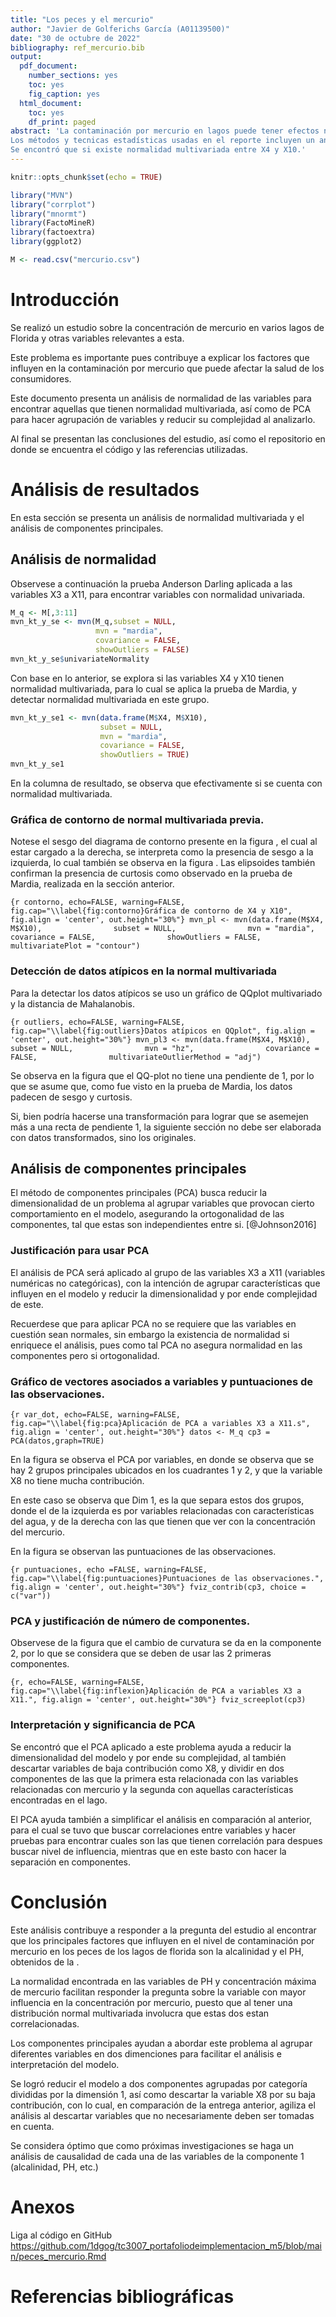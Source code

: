 ---
title: "Los peces y el mercurio"
author: "Javier de Golferichs García (A01139500)"
date: "30 de octubre de 2022"
bibliography: ref_mercurio.bib
output:
  pdf_document:
    number_sections: yes
    toc: yes
    fig_caption: yes
  html_document:
    toc: yes
    df_print: paged
abstract: 'La contaminación por mercurio en lagos puede tener efectos negativos en la salud humana en caso de ingerir peces provenientes de aquellos lagos en donde la concentración sea lo suficientemente alta.
Los métodos y tecnicas estadísticas usadas en el reporte incluyen un análisis de normalidad mediante la prueba de Anderson Darling, para analizar normalidad multivariada entre variables y evaluar el sesgo y curtosis de estas. En la segunda parte se usa un análisis de componentes principales, 
Se encontró que si existe normalidad multivariada entre X4 y X10.'
---

```{r setup, include=FALSE}
knitr::opts_chunk$set(echo = TRUE)
```

```{r include=FALSE}
library("MVN")
library("corrplot")
library("mnormt")
library(FactoMineR)
library(factoextra)
library(ggplot2) 
```


```{r carga_de_datos, echo=FALSE, warning=FALSE}
M <- read.csv("mercurio.csv")
```

# Introducción

Se realizó un estudio sobre la concentración de mercurio en varios lagos de Florida y otras variables relevantes a esta.

Este problema es importante pues contribuye a explicar los factores que influyen en la contaminación por mercurio que puede afectar la salud de los consumidores.

Este documento presenta un análisis de normalidad de las variables para encontrar aquellas que tienen normalidad multivariada, así como de PCA para hacer agrupación de variables y reducir su complejidad al analizarlo.

Al final se presentan las conclusiones del estudio, así como el repositorio en donde se encuentra el código y las referencias utilizadas.

# Análisis de resultados

En esta sección se presenta un análisis de normalidad multivariada y el análisis de componentes principales.

## Análisis de normalidad

Observese a continuación la prueba Anderson Darling aplicada a las variables X3 a X11, para encontrar variables con normalidad univariada.

```{r, echo=FALSE}
M_q <- M[,3:11]
mvn_kt_y_se <- mvn(M_q,subset = NULL,
                   mvn = "mardia", 
                   covariance = FALSE,
                   showOutliers = FALSE)
mvn_kt_y_se$univariateNormality
```

Con base en lo anterior, se explora si las variables X4 y X10 tienen normalidad multivariada, para lo cual se aplica la prueba de Mardia, y detectar normalidad multivariada en este grupo.

```{r, echo=FALSE}
mvn_kt_y_se1 <- mvn(data.frame(M$X4, M$X10),
                    subset = NULL,
                    mvn = "mardia", 
                    covariance = FALSE,
                    showOutliers = TRUE)
mvn_kt_y_se1
```

En la columna de resultado, se observa que efectivamente si se cuenta con normalidad multivariada.

### Gráfica de contorno de normal multivariada previa.

Notese el sesgo del diagrama de contorno presente en la figura \ref{fig:contorno}, el cual al estar cargado a la derecha, se interpreta como la presencia de sesgo a la izquierda, lo cual también se observa en la figura \ref{fig:outliers}. Las elipsoides también confirman la presencia de curtosis como observado en la prueba de Mardia, realizada en la sección anterior.


```{r contorno, echo=FALSE, warning=FALSE, fig.cap="\\label{fig:contorno}Gráfica de contorno de X4 y X10", fig.align = 'center', out.height="30%"}
mvn_pl <- mvn(data.frame(M$X4, M$X10),
               subset = NULL,
               mvn = "mardia",
               covariance = FALSE,
               showOutliers = FALSE,
               multivariatePlot = "contour")
```

### Detección de datos atípicos en la normal multivariada

Para la detectar los datos atípicos se uso un gráfico de QQplot multivariado y la distancia de Mahalanobis.

```{r outliers, echo=FALSE, warning=FALSE, fig.cap="\\label{fig:outliers}Datos atípicos en QQplot", fig.align = 'center', out.height="30%"}
mvn_pl3 <- mvn(data.frame(M$X4, M$X10),
               subset = NULL,
               mvn = "hz",
               covariance = FALSE,
               multivariateOutlierMethod = "adj")
```

Se observa en la figura \ref{fig:outliers} que el QQ-plot no tiene una pendiente de 1, por lo que se asume que, como fue visto en la prueba de Mardia, los datos padecen de sesgo y curtosis.

Si, bien podría hacerse una transformación para lograr que se asemejen más a una recta de pendiente 1, la siguiente sección no debe ser elaborada con datos transformados, sino los originales.


## Análisis de componentes principales

El método de componentes principales (PCA) busca reducir la dimensionalidad de un problema al agrupar variables que provocan cierto comportamiento en el modelo, asegurando la ortogonalidad de las componentes, tal que estas son independientes entre si. [@Johnson2016]

### Justificación para usar PCA

El análisis de PCA será aplicado al grupo de las variables X3 a X11 (variables numéricas no categóricas), con la intención de agrupar características que influyen en el modelo y reducir la dimensionalidad y por ende complejidad de este.

Recuerdese que para aplicar PCA no se requiere que las variables en cuestión sean normales, sin embargo la existencia de normalidad si enriquece el análisis, pues como tal PCA no asegura normalidad en las componentes pero si ortogonalidad.

### Gráfico de vectores asociados a variables y puntuaciones de las observaciones.


```{r var_dot, echo=FALSE, warning=FALSE, fig.cap="\\label{fig:pca}Aplicación de PCA a variables X3 a X11.s", fig.align = 'center', out.height="30%"}
datos <- M_q
cp3 = PCA(datos,graph=TRUE)
```

En la figura \ref{fig:pca} se observa el PCA por variables, en donde se observa que se hay 2 grupos principales ubicados en los cuadrantes 1 y 2, y que la variable X8 no tiene mucha contribución.

En este caso se observa que Dim 1, es la que separa estos dos grupos, donde el de la izquierda es por variables relacionadas con características del agua, y de la derecha con las que tienen que ver con la concentración del mercurio.

En la figura \ref{fig:puntuaciones} se observan las puntuaciones de las observaciones.

```{r puntuaciones, echo =FALSE, warning=FALSE, fig.cap="\\label{fig:puntuaciones}Puntuaciones de las observaciones.", fig.align = 'center', out.height="30%"}
fviz_contrib(cp3, choice = c("var"))
```

### PCA y justificación de número de componentes.

Observese de la figura \ref{fig:inflexion} que el cambio de curvatura se da en la componente 2, por lo que se considera que se deben de usar las 2 primeras componentes. 

```{r, echo=FALSE, warning=FALSE, fig.cap="\\label{fig:inflexion}Aplicación de PCA a variables X3 a X11.", fig.align = 'center', out.height="30%"}
fviz_screeplot(cp3)
```

### Interpretación y significancia de PCA

Se encontró que el PCA aplicado a este problema ayuda a reducir la dimensionalidad del modelo y por ende su complejidad, al también descartar variables de baja contribución como X8, y dividir en dos componentes de las que la primera esta relacionada con las variables relacionadas con mercurio y la segunda con aquellas características encontradas en el lago.

El PCA ayuda también a simplificar el análisis en comparación al anterior, para el cual se tuvo que buscar correlaciones entre variables y hacer pruebas para encontrar cuales son las que tienen correlación para despues buscar nivel de influencia, mientras que en este basto con hacer la separación en componentes.

# Conclusión

Este análisis contribuye a responder a la pregunta del estudio al encontrar que los principales factores que influyen en el nivel de contaminación por mercurio en los peces de los lagos de florida son la alcalinidad y el PH, obtenidos de la \ref{fig:puntuaciones}.

La normalidad encontrada en las variables de PH y concentración máxima de mercurio facilitan responder la pregunta sobre la variable con mayor influencia en la concentración por mercurio, puesto que al tener una distribución normal multivariada involucra que estas dos estan correlacionadas.

Los componentes principales ayudan a abordar este problema al agrupar diferentes variables en dos dimenciones para facilitar el análisis e interpretación del modelo.

Se logró reducir el modelo a dos componentes agrupadas por categoría divididas por la dimensión 1, así como descartar la variable X8 por su baja contribución, con lo cual, en comparación de la entrega anterior, agiliza el análisis al descartar variables que no necesariamente deben ser tomadas en cuenta.

Se considera óptimo que como próximas investigaciones se haga un análisis de causalidad de cada una de las variables de la componente 1 (alcalinidad, PH, etc.)

# Anexos

Liga al código en GitHub [https://github.com/1dgog/tc3007_portafoliodeimplementacion_m5/blob/main/peces_mercurio.Rmd](https://github.com/1dgog/tc3007_portafoliodeimplementacion_m5/blob/main/peces_mercurio.Rmd)

# Referencias bibliográficas
